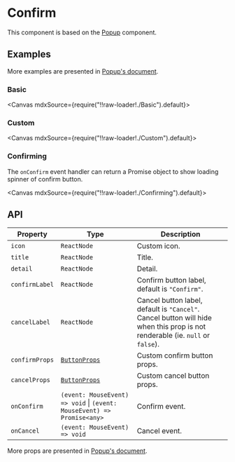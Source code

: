 
<Meta title="Overlays/Confirm" />

# Confirm

This component is based on the [Popup](?path=/story/overlays-popup--page) component.

## Examples

More examples are presented in [Popup's document](?path=/story/overlays-popup--page).

### Basic

<Canvas mdxSource={require("!!raw-loader!./Basic").default}>
  <Story id="examples-confirm--basic" />
</Canvas>

### Custom

<Canvas mdxSource={require("!!raw-loader!./Custom").default}>
  <Story id="examples-confirm--custom" />
</Canvas>

### Confirming

The `onConfirm` event handler can return a Promise object to show loading spinner of confirm button.

<Canvas mdxSource={require("!!raw-loader!./Confirming").default}>
  <Story id="examples-confirm--confirming" />
</Canvas>

## API

| Property       | Type                                                                   | Description                                                                                                                   |
| -------------- | ---------------------------------------------------------------------- | ----------------------------------------------------------------------------------------------------------------------------- |
| `icon`         | `ReactNode`                                                            | Custom icon.                                                                                                                  |
| `title`        | `ReactNode`                                                            | Title.                                                                                                                        |
| `detail`       | `ReactNode`                                                            | Detail.                                                                                                                       |
| `confirmLabel` | `ReactNode`                                                            | Confirm button label, default is `"Confirm"`.                                                                                 |
| `cancelLabel`  | `ReactNode`                                                            | Cancel button label, default is `"Cancel"`. Cancel button will hide when this prop is not renderable (ie. `null` or `false`). |
| `confirmProps` | [`ButtonProps`](?path=/story/generics-button--page#api)                | Custom confirm button props.                                                                                                  |
| `cancelProps`  | [`ButtonProps`](?path=/story/generics-button--page#api)                | Custom cancel button props.                                                                                                   |
| `onConfirm`    | `(event: MouseEvent) => void` \| `(event: MouseEvent) => Promise<any>` | Confirm event.                                                                                                                |
| `onCancel`     | `(event: MouseEvent) => void`                                          | Cancel event.                                                                                                                 |

More props are presented in [Popup's document](?path=/story/overlays-popup--page#api).
